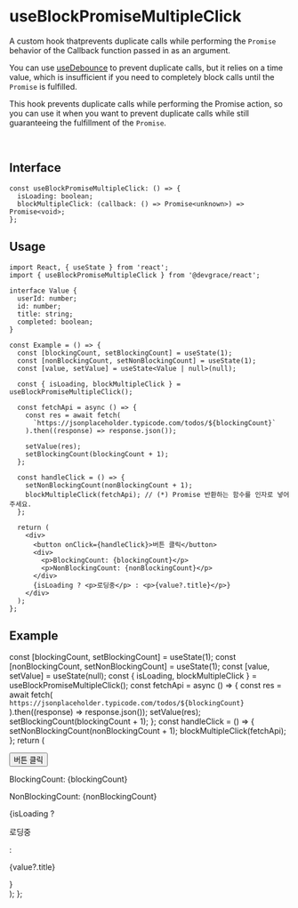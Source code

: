 
# useBlockPromiseMultipleClick

A custom hook thatprevents duplicate calls while performing the `Promise` behavior of the Callback function passed in as an argument.

You can use [useDebounce](https://team-grace.github.io/devgrace/docs/react/hooks/useDebounce/) to prevent duplicate calls, but it relies on a time value, which is insufficient if you need to completely block calls until the `Promise` is fulfilled.

This hook prevents duplicate calls while performing the Promise action, so you can use it when you want to prevent duplicate calls while still guaranteeing the fulfillment of the `Promise`.

<br />

## Interface
```tsx
const useBlockPromiseMultipleClick: () => {
  isLoading: boolean;
  blockMultipleClick: (callback: () => Promise<unknown>) => Promise<void>;
};
```

## Usage

```tsx
import React, { useState } from 'react';
import { useBlockPromiseMultipleClick } from '@devgrace/react';

interface Value {
  userId: number;
  id: number;
  title: string;
  completed: boolean;
}

const Example = () => {
  const [blockingCount, setBlockingCount] = useState(1);
  const [nonBlockingCount, setNonBlockingCount] = useState(1);
  const [value, setValue] = useState<Value | null>(null);

  const { isLoading, blockMultipleClick } = useBlockPromiseMultipleClick();

  const fetchApi = async () => {
    const res = await fetch(
      `https://jsonplaceholder.typicode.com/todos/${blockingCount}`
    ).then((response) => response.json());

    setValue(res);
    setBlockingCount(blockingCount + 1);
  };

  const handleClick = () => {
    setNonBlockingCount(nonBlockingCount + 1);
    blockMultipleClick(fetchApi); // (*) Promise 반환하는 함수를 인자로 넣어주세요.
  };

  return (
    <div>
      <button onClick={handleClick}>버튼 클릭</button>
      <div>
        <p>BlockingCount: {blockingCount}</p>
        <p>NonBlockingCount: {nonBlockingCount}</p>
      </div>
      {isLoading ? <p>로딩중</p> : <p>{value?.title}</p>}
    </div>
  );
};
```

## Example

  const [blockingCount, setBlockingCount] = useState(1);
  const [nonBlockingCount, setNonBlockingCount] = useState(1);
  const [value, setValue] = useState(null);
  const { isLoading, blockMultipleClick } = useBlockPromiseMultipleClick();
  const fetchApi = async () => {
    const res = await fetch(
      `https://jsonplaceholder.typicode.com/todos/${blockingCount}`
    ).then((response) => response.json());
    setValue(res);
    setBlockingCount(blockingCount + 1);
  };
  const handleClick = () => {
    setNonBlockingCount(nonBlockingCount + 1);
    blockMultipleClick(fetchApi);
  };
  return (
    <div>
      <button onClick={handleClick}>버튼 클릭</button>
      <div>
        <p>BlockingCount: {blockingCount}</p>
        <p>NonBlockingCount: {nonBlockingCount}</p>
      </div>
      {isLoading ? <p>로딩중</p> : <p>{value?.title}</p>}
    </div>
  );
};

<Example />